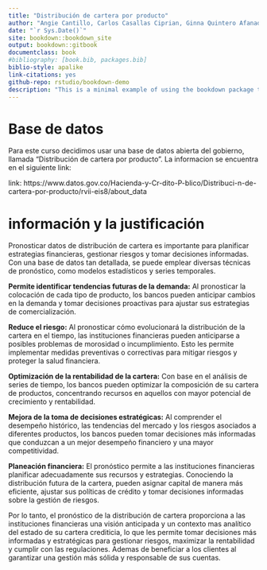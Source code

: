 ```yaml
--- 
title: "Distribución de cartera por producto"
author: "Angie Cantillo, Carlos Casallas Ciprian, Ginna Quintero Afanador"
date: "`r Sys.Date()`"
site: bookdown::bookdown_site
output: bookdown::gitbook
documentclass: book
#bibliography: [book.bib, packages.bib]
biblio-style: apalike
link-citations: yes
github-repo: rstudio/bookdown-demo
description: "This is a minimal example of using the bookdown package to write a book. The output format for this example is bookdown::gitbook."
---
```


# Base de datos

Para este curso decidimos usar una base de datos abierta del gobierno, llamada "Distribución de cartera por producto". La informacion se encuentra en el siguiente link: 

link: https://www.datos.gov.co/Hacienda-y-Cr-dito-P-blico/Distribuci-n-de-cartera-por-producto/rvii-eis8/about_data

# información y la justificación

Pronosticar datos de distribución de cartera es importante para planificar estrategias financieras, gestionar riesgos y tomar decisiones informadas. Con una base de datos tan detallada, se puede emplear diversas técnicas de pronóstico, como modelos estadísticos y series temporales. 

**Permite identificar tendencias futuras de la demanda:** Al pronosticar la colocación de cada tipo de producto, los bancos pueden anticipar cambios en la demanda y tomar decisiones proactivas para ajustar sus estrategias de comercialización.

**Reduce el riesgo:** Al pronosticar cómo evolucionará la distribución de la cartera en el tiempo, las instituciones financieras pueden anticiparse a posibles problemas de morosidad o incumplimiento. Esto les permite implementar medidas preventivas o correctivas para mitigar riesgos y proteger la salud financiera.

**Optimización de la rentabilidad de la cartera:** Con base en el análisis de series de tiempo, los bancos pueden optimizar la composición de su cartera de productos, concentrando recursos en aquellos con mayor potencial de crecimiento y rentabilidad. 

**Mejora de la toma de decisiones estratégicas:** Al comprender el desempeño histórico, las tendencias del mercado y los riesgos asociados a diferentes productos, los bancos pueden tomar decisiones más informadas que conduzcan a un mejor desempeño financiero y una mayor competitividad.

**Planeación financiera:** El pronóstico permite a las instituciones financieras planificar adecuadamente sus recursos y estrategias. Conociendo la distribución futura de la cartera, pueden asignar capital de manera más eficiente, ajustar sus políticas de crédito y tomar decisiones informadas sobre la gestión de riesgos.

Por lo tanto,  el pronóstico de la distribución de cartera proporciona a las instituciones financieras una visión anticipada y un contexto mas analítico del estado de su cartera crediticia, lo que les permite tomar decisiones más informadas y estratégicas para gestionar riesgos, maximizar la rentabilidad y cumplir con las regulaciones. Ademas de beneficiar a los clientes al garantizar una gestión más sólida y responsable de sus cuentas.
